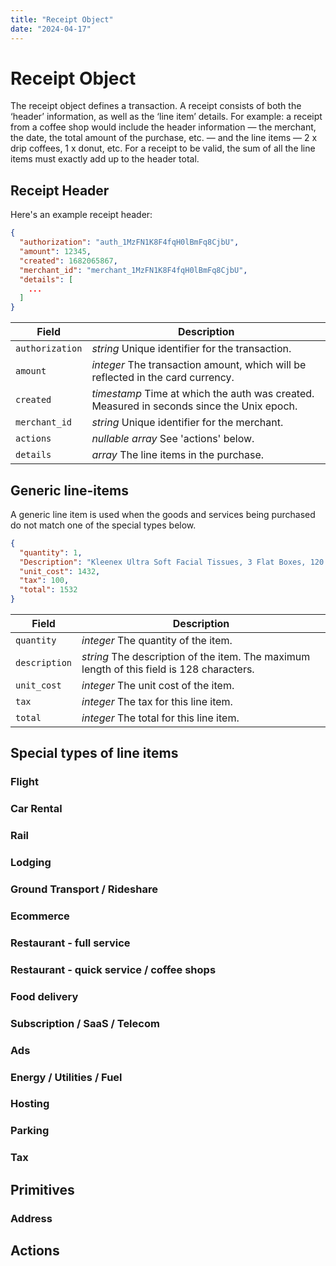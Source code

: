 ```yaml
---
title: "Receipt Object"
date: "2024-04-17"
---
```


# Receipt Object

The receipt object defines a transaction. A receipt consists of both the ‘header’ information, as well as the ‘line item’ details. For example: a receipt from a coffee shop would include the header information — the merchant, the date, the total amount of the purchase, etc. — and the line items — 2 x drip coffees, 1 x donut, etc. For a receipt to be valid, the sum of all the line items must exactly add up to the header total.

## Receipt Header

Here's an example receipt header:

```json
{
  "authorization": "auth_1MzFN1K8F4fqH0lBmFq8CjbU",
  "amount": 12345,
  "created": 1682065867,
  "merchant_id": "merchant_1MzFN1K8F4fqH0lBmFq8CjbU",
  "details": [
    ...
  ]
}
```

| Field           | Description                                                                               |
| --------------- | ----------------------------------------------------------------------------------------- |
| `authorization` | _string_ Unique identifier for the transaction.                                           |
| `amount`        | _integer_ The transaction amount, which will be reflected in the card currency.           |
| `created`       | _timestamp_ Time at which the auth was created. Measured in seconds since the Unix epoch. |
| `merchant_id`   | _string_ Unique identifier for the merchant.                                              |
| `actions`       | _nullable array_ See 'actions' below.                                                     |
| `details`       | _array_ The line items in the purchase.                                                   |

## Generic line-items

A generic line item is used when the goods and services being purchased do not match one of the special types below.

```json
{
  "quantity": 1,
  "Description": "Kleenex Ultra Soft Facial Tissues, 3 Flat Boxes, 120 Tissues per Box",
  "unit_cost": 1432,
  "tax": 100,
  "total": 1532
}
```

| Field         | Description                                                                               |
| ------------- | ----------------------------------------------------------------------------------------- |
| `quantity `   | _integer_ The quantity of the item.                                                       |
| `description` | _string_ The description of the item. The maximum length of this field is 128 characters. |
| `unit_cost`   | _integer_ The unit cost of the item.                                                      |
| `tax`         | _integer_ The tax for this line item.                                                     |
| `total`       | _integer_ The total for this line item.                                                   |

## Special types of line items

### Flight

### Car Rental

### Rail

### Lodging

### Ground Transport / Rideshare

### Ecommerce

### Restaurant - full service

### Restaurant - quick service / coffee shops

### Food delivery

### Subscription / SaaS / Telecom

### Ads

### Energy / Utilities / Fuel

### Hosting

### Parking

### Tax

## Primitives

### Address

## Actions

